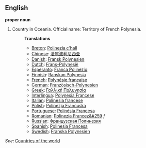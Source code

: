 ==English==

'''proper noun'''

# Country in Oceania. Official name: Territory of French Polynesia.
#:'''Translations'''
#:*[[Breton]]: [[Polinezia c'hall]]
#:*[[Chinese]]: [[法属波利尼西亚]]
#:*[[Danish]]: [[Fransk Polynesien]]
#:*[[Dutch]]: [[Frans-Polynesië]]
#:*[[Esperanto]]: [[Franca Polinezio]]
#:*[[Finnish]]: [[Ranskan Polynesia]]
#:*[[French]]: [[Polynésie française]]
#:*[[German]]: [[Französisch-Polynesien]]
#:*[[Greek]]: [[Γαλλική Πολυνησία]]
#:*[[Interlingua]]: [[Polynesia Francese]]
#:*[[Italian]]: [[Polinesia francese]]
#:*[[Polish]]: [[Polinezja Francuska]]
#:*[[Portuguese]]: [[Polinésia Francesa]]
#:*[[Romanian]]: [[Polinezia Francez&#259]] ''f''
#:*[[Russian]]: [[Французская Полинезия]]
#:*[[Spanish]]: [[Polinesia Francesa]]
#:*[[Swedish]]: [[Franska Polynesien]]

''See'': [[Countries of the world]]